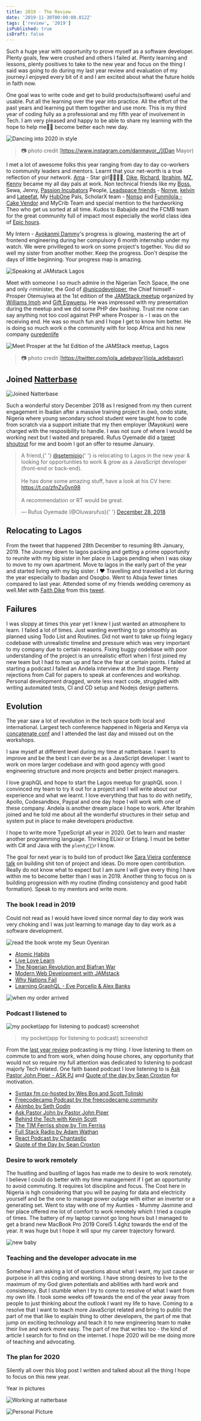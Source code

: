 ```yaml
---
title: 2019 - The Review
date: '2019-11-30T00:00:00.012Z'
tags: ['review', '2019']
isPublished: true
isDraft: false
---
```


Such a huge year with opportunity to prove myself as a software developer.
Plenty goals, few were crushed and others I failed at. Plenty learning and
lessons, plenty positives to take to the new year and focus on the thing I said
was going to do during my last year review and evaluation of my journey.I
enjoyed every bit of it and I am excited about what the future holds in faith
now.

One goal was to write code and get to build products(software) useful and
usable. Put all the learning over the year into practice. All the effort of the
past years and learning put them together and use more. This is my third year of
coding fully as a professional and my fifth year of involvement in Tech. I am
very pleased and happy to be able to share my learning with the hope to help
me👦🏼 become better each new day.

![Dancing into 2020 in style](https://res.cloudinary.com/drnqdd87d/image/upload/v1578022058/76988591_526287721292875_839773037896022696_n.jpg_a2xm1a.jpg)

> 📷 photo credit [https://www.instagram.com/danmayor_/](Dan Mayor)

I met a lot of awesome folks this year ranging from day to day co-workers to
community leaders and mentors. Learnt that your net-worth is a true reflection
of your network. [Ama](https://twitter.com/amakha__) - Star girl👩🏼‍🎤🌟,
[Dike](https://twitter.com/Chukwudike__),
[Richard](https://twitter.com/nyntein), [Ibrahim](https://twitter.com/_darangi),
[MZ](https://twitter.com/mzndako), [Kenny](https://twitter.com/_KennyShittu)
became my all day pals at work. Non technical friends like my
[Boss](https://twitter.com/ireadastory), Sewa, Jenny,
[Passion Incubators](https://twitter.com/P_Incubator) People,
[Leadspace friends](https://twitter.com/TheLeadspace) - [Nonye](Link),
[kelvin](https://twitter.com/KelvmakanjuOla) and [Lateefat](https://link), My
[HubOne](https://www.fcmb.com/hub-one/) Pals, ScholarX team -
[Nonso](https://twitter.com/Williamsnonso11) and
[Funmilola - Cake Vendor](https://twitter.com/melawlah) and MyCrib Team and
special mention to the hardworking Theo who get us sorted at all time. Kudos to
Babajide and the FCMB team for the great community full of impact most
especially the world class idea of
[Epic hours](https://www.fcmb.com/hub-one/event.php?a=epic-hour-at-hub-one).

My Intern - [Ayokanmi Dammy](https://github.com/dammieayokanmi)'s progress is
glowing, mastering the art of frontend engineering during her compulsory 6 month
internship under my watch. We were privilleged to work on some project's
together. You did so well my sister from another mother. Keep the progress.
Don't despise the days of little beginning. Your progress map is amazing.

![Speaking at JAMstack Lagos](https://res.cloudinary.com/drnqdd87d/image/upload/v1581767571/Personal/IMG_20190502_072957.jpg)

Meet with someone I so much admire in the Nigerian Tech Space, the one and only
🔥minister, the God of [@unicodeveloper](https://twitter.com/unicodeveloper),
the Chief himself - Prosper Otemuyiwa at the 1st edition of the
[JAMStack meetup](https://www.meetup.com/JAMStack-Lagos/) organized by
[Williams Imoh](https://twitter.com/iChuloo/) and
[Gift Egwuenu](https://www.twitter.com/lauragift21/). He was impressed with my
presentation during the meetup and we did some PHP dev bashing. Trust me none
can say anything not too cool against PHP where Prosper is - I was on the
receiving end. He was so much fun and I hope I get to know him better. He is
doing so much work o the community with for loop Africa and his new company
[ouredenlife](https://ouredenlife.com/)

![Meet Prosper at the 1st Edition of the JAMStack meetup, Lagos](https://res.cloudinary.com/drnqdd87d/image/upload/v1578028409/40519jamstacklagos_ym6tpb.jpg)

> 📷 photo credit [https://twitter.com/jola_adebayor](jola_adebayor)

## Joined [Natterbase](https://natterbase.com)

![Joined Natterbase](https://res.cloudinary.com/drnqdd87d/image/upload/v1581767451/Personal/IMG_20190115_201004_747.jpg)

Such a wonderful story December 2018 as I resigned from my then current
engagement in Ibadan after a massive training project in òwò, ondo state,
Nigeria where young secondary school student were taught how to code from
scratch via a support initiate that my then employer (Mayokun) were charged with
the resposibility to handle. I was not sure of where I would be working next but
I waited and prepared. Rufus Oyemade did a
[tweet shoutout](https://twitter.com/Oluwarufus/status/1078564443636809729?s=20)
for me and boom I got an offer to resume January.

<!-- tweet embed -->

<blockquote class="twitter-tweet">
  <p lang="en" dir="ltr">
    A friend,{' '}
    <a href="https://twitter.com/setemiojo?ref_src=twsrc%5Etfw">@setemiojo</a>{' '}
    is relocating to Lagos in the new year &amp; looking for opportunities to
    work &amp; grow as a JavaScript developer (front-end or back-end).
    <br />
    <br />
    He has done some amazing stuff, have a look at his CV here: <a href="https://t.co/zfnZv0vn98">
      https://t.co/zfnZv0vn98
    </a>
    <br />
    <br />A recommendation or RT would be great.
  </p>
  &mdash; Rufus Oyemade (@Oluwarufus){' '}
  <a href="https://twitter.com/Oluwarufus/status/1078564443636809729?ref_src=twsrc%5Etfw">
    December 28, 2018
  </a>
</blockquote>
<script
  async
  src="https://platform.twitter.com/widgets.js"
  charset="utf-8"
></script>

## Relocating to Lagos

From the tweet that happened 28th December to resuming 8th January, 2019. The
Journey down to lagos packing and getting a prime opportunity to reunite with my
big sister in her place in Lagos pending when I was okay to move to my own
apartment. Move to lagos in the early part of the year and started living with
my big sister. I ❤️ Travelling and travelled a lot during the year especially to
Ibadan and Osogbo. Went to Abuja fewer times compared to last year. Attended
some of my friends wedding ceremony as well.Met with
[Faith Dike](https://twitter.com/faithiedike) from this
[tweet](https://twitter.com/faithiedike/status/1078681217984278530?s=20).

## Failures

I was sloppy at times this year yet I knew I just wanted an atmosphere to learn.
I failed a lot of times. Just wanting everthing to go smoothly as planned using
Todo List and Routines. Did not want to take up fixing legacy codebase with
unrealistic timeline and pressure which was very important to my company due to
certain reasons. Fixing buggy codebase with poor understanding of the project is
an unrealistic effort when I first joined my new team but I had to man up and
face the fear at certain points. I failed at starting a podcast.I failed an
Andela interview at the 3rd stage. Plenty rejections from Call for papers to
speak at conferences and workshop. Personal development dragged, wrote less
react code, struggled with writing automated tests, CI and CD setup and Nodejs
design patterns.

## Evolution

The year saw a lot of revolution in the tech space both local and international.
Largest tech conference happened in Nigeria and Kenya via
[concatenate conf](https://link) and I attended the last day and missed out on
the workshops.

I saw myself at different level during my time at natterbase. I want to improve
and be the best I can ever be as a JavaScript developer. I want to work on more
larger codebase and with good agency with good engineering structure and more
projects and better project managers.

I love graphQL and hope to start the Lagos meetup for graphQL soon. I convinced
my team to try it out for a project and I will write about our experience and
what we learnt. I love everything that has to do with netlify, Apollo,
Codesandbox, Paypal and one day hope I will work with one of these company.
Andela is another dream place I hope to work. After Ibrahim joined and he told
me about all the wonderful structures in their setup and system put in place to
make developers productive.

I hope to write more TypeScript all year in 2020. Get to learn and master
another programming language. Thinking ELixir or Erlang. I must be better with
C# and Java with the `plenty🧘🏼‍♂️` I know.

The goal for next year is to build ton of product like
[Sara Vieira](https://twitter.com/NikkitaFTW)
[conference talk](https://www.youtube.com/watch?v=KauRmlffjqc) on building shit
ton of project and ideas. Do more open contribution. Really do not know what to
expect but I am sure I will give every thing I have within me to become better
than I was in 2019. Another thing to focus on is building progression with my
routine (finding consistency and good habit formation). Speak to my mentors and
write more.

### The book I read in 2019

Could not read as I would have loved since normal day to day work was very
choking and I was just learning to manage day to day work as a software
development.

![read the book wrote my Seun Oyeniran](https://res.cloudinary.com/drnqdd87d/image/upload/v1581767628/Personal/IMG_20190531_050728_625.jpg)

- [Atomic Habits](https://jamesclear.com/atomic-habits)
- [Live Love Learn](https://www.amazon.com/Live-Love-Learn-Oluwaseun-Oyeniran/dp/1548448788)
- [The Nigerian Revolution and Biafran War](https://www.amazon.com/Nigerian-Revolution-Biafran-War/dp/9781561173)
- [Modern Web Development with JAMstack](https://www.netlify.com/oreilly-jamstack/)
- [Why Nations Fail](https://www.amazon.com/Why-Nations-Fail-Origins-Prosperity/dp/0307719227)
- [Learning GraphQL - Eve Porcello & Alex Banks]()

![when my order arrived](https://res.cloudinary.com/drnqdd87d/image/upload/v1581767825/Personal/IMG_20190730_105929.jpg)

### Podcast I listened to

![my pocket(app for listening to podcast) screenshot ](https://res.cloudinary.com/drnqdd87d/image/upload/v1581766724/Personal/Screenshot_2020-02-15_at_12.02.41.png)

> my pocket(app for listening to podcast) screenshot

From the [last year review](https://www.oluwasetemi.dev/2018-the-review/)
podcasting is my thing. I love listening to them on commute to and from work,
when doing house chores, any opportunity that would not so require my full
attention was dedicated to listening to podcast majorly Tech related. One faith
based podcast I love listening to is
[Ask Pastor John Piper - ASK PJ](https://www.desiringgod.org/ask-pastor-john)
and [Quote of the day by Sean Croxton](https://quoteofthedayshow.libsyn.com/)
for motivation.

- [Syntax fm co-hosted by Wes Bos and Scott Tolinski](https://syntax.fm)
- [Freecodecamp Podcast by the freecodecamp community](https://freecodecamp.libsyn.com/)
- [Akimbo by Seth Godin](https://www.akimbo.link/)
- [Ask Pastor John by Pastor John Piper](https://www.desiringgod.org/ask-pastor-john)
- [Behind the Tech with Kevin Scott](https://behindthetech.libsynpro.com/)
- [The TIM Ferriss show by Tim Ferriss](https://tim.blog/podcast/)
- [Full Stack Radio by Adam Wathan](https://www.fullstackradio.com/)
- [React Podcast by Chantastic](https://reactpodcast.simplecast.fm/)
- [Quote of the Day by Sean Croxton](https://quoteofthedayshow.libsyn.com/)

### Desire to work remotely

The hustling and bustling of lagos has made me to desire to work remotely. I
believe I could do better with my time management if I get an opportunity to
avoid commuting. It requires lot discipline and focus. The Cost here in Nigeria
is hgh considering that you will be paying for data and electricity yourself and
be the one to manage power outage with either an inverter or a generating set.
Went to stay with one of my Aunties - Mummy Jasmine and her place offered me lot
of comfort to work remotely which I tried a couple of times. The battery of my
laptop cannot go long hours but I managed to get a brand new MacBook Pro 2019
Corei5 1.4ghz towards the end of the year. It was huge but I hope it will spur
my career trajectory forward.

![new baby](https://res.cloudinary.com/drnqdd87d/image/upload/v1581768580/Personal/photo_2020-02-15_13-09-08.jpg)

### Teaching and the developer advocate in me

Somehow I am asking a lot of questions about what I want, my just cause or
purpose in all this coding and working. I have strong desires to live to the
maximum of my God given potentials and abilities with hard work and consistency.
But I stumble when I try to come to resolve of what I want from my own life. I
took some weeks off towards the end of the year away from people to just
thinking about the outlook I want my life to have. Coming to a resolve that I
want to teach more JavaScript related and bring to public the part of me that
like to explain thing to other developers, the part of me that jump on exciting
technology and teach it to new engineering team to make their live and work more
easy. The part of me that writes too - the kind of article I search for to find
on the internet. I hope 2020 will be me doing more of teaching and advocating.

### The plan for 2020

Silently all over this blog post I written and talked about all the thing I hope
to focus on this new year.

Year in pictures

![Working at natterbase](https://res.cloudinary.com/drnqdd87d/image/upload/v1581767686/Personal/IMG_20190705_185309_392.jpg)

![Personal Picture](https://res.cloudinary.com/drnqdd87d/image/upload/v1581767507/Personal/IMG_20190211_224951.jpg)

